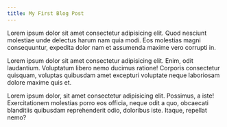 ```yaml
---
title: My First Blog Post
---
```


Lorem ipsum dolor sit amet consectetur adipisicing elit. Quod nesciunt molestiae unde delectus harum nam quia modi. Eos molestias magni consequuntur, expedita dolor nam et assumenda maxime vero corrupti in.

Lorem ipsum dolor sit amet consectetur adipisicing elit. Enim, odit laudantium. Voluptatum libero nemo ducimus ratione! Corporis consectetur quisquam, voluptas quibusdam amet excepturi voluptate neque laboriosam dolore maxime quis et.

Lorem ipsum dolor, sit amet consectetur adipisicing elit. Possimus, a iste! Exercitationem molestias porro eos officia, neque odit a quo, obcaecati blanditiis quibusdam reprehenderit odio, doloribus iste. Itaque, repellat nemo?
